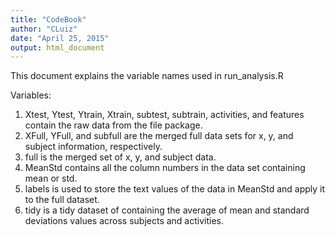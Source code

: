```yaml
---
title: "CodeBook"
author: "CLuiz"
date: "April 25, 2015"
output: html_document
---
```


This document explains the variable names used in run_analysis.R


Variables:

1. Xtest, Ytest, Ytrain, Xtrain, subtest, subtrain, activities, and features contain the raw data from the file package.
2. XFull, YFull, and subfull are the merged full data sets for x, y, and subject information, respectively.
3. full is the merged set of x, y, and subject data.
4. MeanStd contains all the column numbers in the data set containing mean or std.
5. labels is used to store the text values of the data in MeanStd and apply it to the full dataset.
6. tidy is a tidy dataset of containing the average of mean and standard deviations values across subjects and activities.
